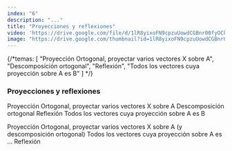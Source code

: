 ```yaml
---
index: "6"
description: "..."
title: "Proyecciones y reflexiones"
video: 'https://drive.google.com/file/d/1lR8yixoFN9cpzuUowdCGBnr00fyOCkv2/preview'
image: "https://drive.google.com/thumbnail?id=1lR8yixoFN9cpzuUowdCGBnr00fyOCkv2"
---
```


{/*temas: [
    "Proyección Ortogonal, proyectar varios vectores X sobre A",
    "Descomposición ortogonal",
    "Reflexión",
    "Todos los vectores cuya proyección sobre A es B"
] */}

### Proyecciones y reflexiones
Proyección Ortogonal, proyectar varios vectores X sobre A
Descomposición ortogonal
Reflexión
Todos los vectores cuya proyección sobre A es B

Proyección Ortogonal, proyectar varios vectores X sobre A (y descomposición ortogonal)
Todos los vectores cuya proyección sobre A es …
Reflexión

